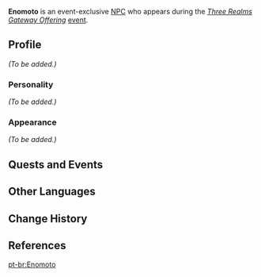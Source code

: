 {{Meta
<!-- Remove this template after adding the missing info -->
|missing_NPC_profile  = yes
}}
{{Character Infobox
|type             = Event NPC
|image            = NPC Enomoto.png
|realname         = 
|region           = Inazuma
|affiliation      = Watatsumi Army
|title            = Sangonomiya Samurai
|voiceEN          = [[imdb:nm9361212|Calvin Joyal]]<ref name="Calvin Joyal VA">Twitter: [https://twitter.com/calvin_joyal/status/1493825128618156033 EN VA Self Announcement]</ref>
|voiceCN          = 
|voiceJP          = 
}}
'''Enomoto''' is an event-exclusive [[NPC]] who appears during the ''[[Three Realms Gateway Offering]]'' [[Event|event]].
<!--
==Location==
<gallery>
NPC Location Enomoto & Imaizumi.png|Enomoto's location
NPC Location Enomoto & Imaizumi Context.png|Additional context
</gallery>
-->
==Profile==
<!--detailed story/lore information goes here-->
''(To be added.)''

===Personality===
''(To be added.)''

===Appearance===
''(To be added.)''

==Quests and Events==
{{Quests and Events}}

<!--
==Dialogue==
{{Dialogue start}}
:'''{{subst:PAGENAME}}:'''
{{Dialogue end}}

==Trivia==
-->
==Other Languages==
{{Other Languages|default_hidden = 1
|en      = Enomoto
|zhs     = 榎本
|zhs_rm  = Jiǎběn
|zht     = 榎本
|zht_rm  = Jiǎběn
|ja      = 榎本
|ja_rm   = Enomoto
|ko      = 에노모토
|ko_rm   = Enomoto
|es      = Enomoto
|fr      = Enomoto
|ru      = Эномото
|th      = Enomoto
|vi      = Enomoto
|de      = Enomoto
|id      = Enomoto
|pt      = Enomoto
}}

==Change History==
{{Change History|2.5}}

==References==
{{Reflist}}

[[pt-br:Enomoto]]